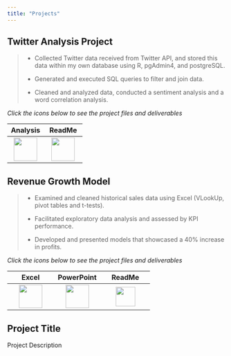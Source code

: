```yaml
---
title: "Projects"
---
```


::: {.callout-note collapse="false"}
## Twitter Analysis Project

> -   Collected Twitter data received from Twitter API, and stored this data within my own database using R, pgAdmin4, and postgreSQL.
>
> -   Generated and executed SQL queries to filter and join data.
>
> -   Cleaned and analyzed data, conducted a sentiment analysis and a word correlation analysis.

*Click the icons below to see the project files and deliverables*

|                                                  Analysis                                                   |                                                       ReadMe                                                       |
|:---------------------------------:|:-----------------------------------:|
| [![](images/journal-richtext.svg){width="54"}](https://bradfordjohnson.github.io/twitter-analysis-project/) | [![](images/github.svg){width="54"}](https://github.com/bradfordjohnson/twitter-analysis-project/blob/t/README.md) |
:::

::: {.callout-note collapse="false"}
## Revenue Growth Model

> -   Examined and cleaned historical sales data using Excel (VLookUp, pivot tables and t-tests).
>
> -   Facilitated exploratory data analysis and assessed by KPI performance.
>
> -   Developed and presented models that showcased a 40% increase in profits.

*Click the icons below to see the project files and deliverables*

|                                                   Excel                                                    |                                                 PowerPoint                                                 |                                                      ReadMe                                                      |
|:----------------------:|:----------------------:|:-----------------------:|
| [![](images/filetype-xlsx.svg){width="54px"}](https://1drv.ms/x/s!Ahpkb3AfX4xfgsA0TbaqsDQorD8vKA?e=vEQXVr) | [![](images/filetype-pptx.svg){width="54px"}](https://1drv.ms/p/s!Ahpkb3AfX4xfgsAztt7OBQG6rwSqYg?e=HYOXor) | [![](images/github.svg){width="45"}](https://github.com/bradfordjohnson/thinkful/blob/main/capstone-1/README.md) |
:::

::: {.callout-note collapse="false"}
## Project Title
Project Description
:::
